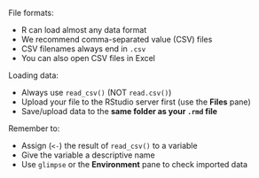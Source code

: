 File formats:

- R can load almost any data format
- We recommend comma-separated value (CSV) files
- CSV filenames always end in `.csv`
- You can also open CSV files in Excel

Loading data:

- Always use `read_csv()` (NOT `read.csv()`)
- Upload your file to the RStudio server first (use the **Files** pane)
- Save/upload data to the **same folder as your `.rmd` file**

Remember to:

- Assign (`<-`) the result of `read_csv()` to a variable
- Give the variable a descriptive name
- Use `glimpse` or the **Environment** pane to check imported data
